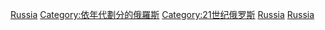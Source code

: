 {{Commons category|Russia in the 2000s}}
{{DecadeCategoryNav|decade=2000|topic=俄罗斯}}
[[Category:2000年代各國|Russia]]
[[Category:依年代劃分的俄羅斯|Category:依年代劃分的俄羅斯]]
[[Category:21世纪俄罗斯|Category:21世纪俄罗斯]]
[[Category:2000年代亞洲|Russia]]
[[Category:2000年代歐洲|Russia]]